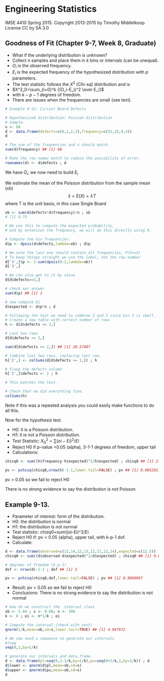 # Engineering Statistics
IMSE 4410 Spring 2015. 
Copyright 2013-2015 by Timothy Middelkoop License CC by SA 3.0

## Goodness of Fit (Chapter 9-7, Week 8, Graduate)

* What if the underlying distribution is unknown?
* Collect $n$ samples and place them in $k$ bins or intervals (can be unequal).
* $O_i$ is the observed frequency.
* $E_i$ is the expected frequency of the hypothesized distribution with $p$ parameters.
* The test statistic follows the $X^2$ (Chi-sq) distribution and is
* $X^2_0=\sum_{i=0}^k {(O_i-E_i)^2 \over E_i}$
* with $k-p-1$ degrees of freedom.
* There are issues when the frequencies are small (see text).

```r
# Example 9-12: Circuit Board Defects

# Hypothesized distribution: Poisson distribution
# Sample:
n <- 60
d <- data.frame(defects=c(0,1,2,3),frequency=c(32,15,9,4))
d

# The sum of the frequencies and n should match.
sum(d$frequency) ## [1] 60

# Make the row names match to reduce the possibility of error.
rownames(d) <- d$defects ; d
```

We have $O_i$, we now need to build $E_i$

We estimate the mean of the Poisson distribution from the sample mean (xb)
$$\bar x = E(X)=\lambda T$$ where T is the unit basis, in this case Single Board

```r
xb <- sum(d$defects*d$frequency)/n ; xb
# [1] 0.75

# We use this to compute the expected probability, 
# and by extension the frequency, we will do this directly using R.

# Compute the bin frequencies.
d$p <- dpois(d$defects,lambda=xb) ; d$p

# We note the last one should contain all frequencies, P(X>=3)
# To keep things straight we use the label, not the row number 
d['3',]$p <- 1-sum(dpois(0:2,lambda=xb))
d['3',]

# We can also get to it by value
d[d$defects==3,]

# check our answer
sum(d$p) ## [1] 1

# now compute Ei
d$expected <- d$p*n ; d 

# Following the text we need to combine 2 and 3 since bin 3 is small.
# Create a new table with correct number of rows
h <- d[d$defects <= 2,]

# Last two rows
d[d$defects >= 2,]

sum(d[d$defects >= 2,]) ## [1] 28.57487

# Combine last two rows, replacing last row.
h['2',] <- colSums(d[d$defects >= 2,]) ; h

# Fixup the defects column
h['2',]$defects <- 2 ; h

# This matches the text.

# Check that we did everything fine.
colSums(h)
```

Note if this was a repeated analysis you could easily make functions to do all this.

Now for the hypothesis test.

* H0: it is a Poisson distribution. 
* H1: it is not a Poisson distribution.
* Test Statistic: $X^2_0=\sum (oi-Ei)^2/Ei$
* Reject H0 if p-value <0.05 (alpha), 3-1-1 degrees of freedom, upper tail
* Calculations:

```r
chisq0 <- sum((h$frequency-h$expected)^2/h$expected) ; chisq0 ## [1] 2.962772

pv <- pchisq(chisq0,nrow(h)-1-1,lower.tail=FALSE) ; pv ## [1] 0.08520178
```

pv > 0.05 so we fail to reject H0

There is no strong evidence to say the distribution is not Poisson.

## Example 9-13.

* Parameter of interest: form of the distribution.
* H0: the distribution is normal
* H1: the distribution is not normal
* Test statistic: chisq0=sum((oi-Ei)^2/Ei
* Reject H0 if: pv < 0.05 (alpha), upper tail, with k-p-1 dof.
* Calculate:

```r
d <- data.frame(observed=c(12,14,12,13,12,11,12,14),expected=c(12.5)) ; d
chisq0 <- sum((d$observed-d$expected)^2/d$expected) ; chisq0 ## [1] 0.64

# degrees of freedom (k-p-1)
dof <- nrow(d)-2-1 ; dof ## [1] 5

pv <- pchisq(chisq0,dof,lower.tail=FALSE) ; pv ## [1] 0.9860987
```

* Result: pv > 0.05 so we fail to reject H0
* Conclusions: There is no strong evidence to say the distribution is not normal

```r
# How do we construct the  interval class
xb <- 5.04 ; s <- 0.08; n <- 100
k <- 8 ; ei <- n*1/k ; ei

# Compute the interval (check with text)
qnorm(1/k,mean=xb,sd=s,lower.tail=TRUE) ## [1] 4.947972

# We now need a sequence to generate our intervals
#?seq
seq(0,1,by=1/k)

# generate our intervals and data.frame.
d <- data.frame(pl=seq(0,1-1/k,by=1/k),pu=seq(0+1/k,1,by=1/k)) ; d
d$lower <- qnorm(d$pl,mean=xb,sd=s)
d$upper <- qnorm(d$pu,mean=xb,sd=s) 
d
```

